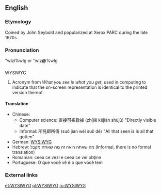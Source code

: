 {{wikipedia}}
==English==

===Etymology===
Coined by John Seybold and popularized at Xerox PARC during the late 1970s.

===Pronunciation===
"wIzi%wIg or "wIz'''@'''%wIg

{{audio|Image:En-us-wysiwyg.ogg|Audio (US)}}

==={{Acronym}}===
;WYSIWYG
# Acronym from ''What you see is what you get'', used in computing to indicate that the on-screen representation is identical to the printed version thereof.

====Translation====

*Chinese: 
** Computer science: 直接可視數據  (zhíjiē kějiàn shùjù) "Directly visible date"
** Informal: 所見即所得 (suǒ jìan wéi suǒ dé) "All that seen is is all that gotten"
*German: [[WYSIWYG#German|WYSIWYG]]
*Hebrew: מה שאתה רואה זה מה שאתה מקבל (Informal, there is no formal translation)
*Romanian: ceea ce vezi e ceea ce vei obţine
*Portuguese: O que você vê é o que você tem

===External links===
{{pedialite}}

[[et:WYSIWYG]]
[[pl:WYSIWYG]]
[[ru:WYSIWYG]]